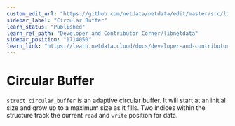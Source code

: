 ```yaml
---
custom_edit_url: "https://github.com/netdata/netdata/edit/master/src/libnetdata/circular_buffer/README.md"
sidebar_label: "Circular Buffer"
learn_status: "Published"
learn_rel_path: "Developer and Contributor Corner/libnetdata"
sidebar_position: "1714050"
learn_link: "https://learn.netdata.cloud/docs/developer-and-contributor-corner/libnetdata/circular-buffer"
---
```


# Circular Buffer

`struct circular_buffer` is an adaptive circular buffer. It will start at an initial size
and grow up to a maximum size as it fills. Two indices within the structure track the current
`read` and `write` position for data.
